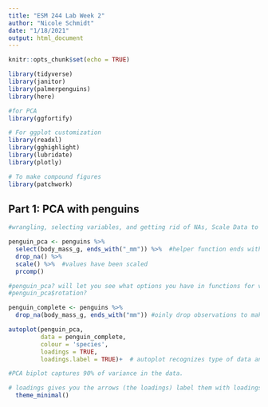 ```yaml
---
title: "ESM 244 Lab Week 2"
author: "Nicole Schmidt"
date: "1/18/2021"
output: html_document
---
```


```r
knitr::opts_chunk$set(echo = TRUE)

library(tidyverse)
library(janitor)
library(palmerpenguins)
library(here)

#for PCA
library(ggfortify)

# For ggplot customization
library(readxl)
library(gghighlight)
library(lubridate)
library(plotly)

# To make compound figures 
library(patchwork)

```

## Part 1: PCA with penguins

```r

#wrangling, selecting variables, and getting rid of NAs, Scale Data to make sure weighting is even, puting variables on similar scales. 

penguin_pca <- penguins %>% 
  select(body_mass_g, ends_with("_mm")) %>%  #helper function ends with, keeps variables that end with _mm
  drop_na() %>% 
  scale() %>%  #values have been scaled
  prcomp()

#penguin_pca? will let you see what options you have in functions for variables 
#penguin_pca$rotation?

penguin_complete <- penguins %>% 
  drop_na(body_mass_g, ends_with("mm")) #oinly drop observations to make data set where these variables are concerned. This is making a dataset from penguins that contain same observations from PCA biplot with other variables not included in PCA but might want to sue to change aesthetic of graph.

autoplot(penguin_pca,
         data = penguin_complete,
         colour = 'species',
         loadings = TRUE,
         loadings.label = TRUE)+  # autoplot recognizes type of data and assumes type of graph we want to create. Showslocations in multivariate space ploted on PC1 and PC2. locations on pc1 and pc2 of all obsrvations. some things are missing though, we may want our loadings for variables so we could look for correlations; and we may want to show what cc;s these dots represent. So to do that we need a copmplete set of the penguins for PCA that will align with PCA observations. So need to make a new data set that matches observations to create PCA biplot and still contain other variables. see above

#PCA biplot captures 90% of variance in the data. 

# loadings gives you the arrows (the loadings) label them with loadings.label ! 
  theme_minimal()
```

